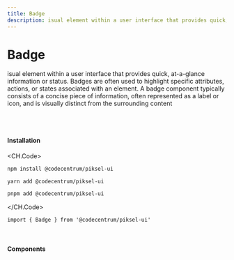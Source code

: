 ```yaml
---
title: Badge
description: isual element within a user interface that provides quick, at-a-glance information or status. Badges are often used to highlight specific attributes, actions, or states associated with an element. A badge component typically consists of a concise piece of information, often represented as a label or icon, and is visually distinct from the surrounding content
---
```


# Badge

isual element within a user interface that provides quick, at-a-glance information or status. Badges are often used to highlight specific attributes, actions, or states associated with an element. A badge component typically consists of a concise piece of information, often represented as a label or icon, and is visually distinct from the surrounding content

<br />
<br />

#### Installation

<CH.Code>
```bash npm
npm install @codecentrum/piksel-ui
```

```bash yarn
yarn add @codecentrum/piksel-ui
```

```bash pnpm
pnpm add @codecentrum/piksel-ui
```

</CH.Code>

```tsx page.tsx
import { Badge } from '@codecentrum/piksel-ui'
```

<br />

#### Components


